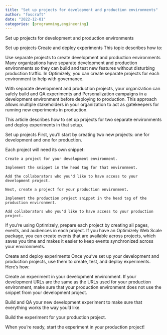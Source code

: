 ```yaml
---
title: "Set up projects for development and production environments"
author: "foscraft"
date: "2022-12-01"
categories: [programming,engineering]
---
```




Set up projects for development and production environments

Set up projects Create and deploy experiments
This topic describes how to:

Use separate projects to create development and production environments Many organizations have separate development and production environments so they can build and test new features without disturbing production traffic. In Optimizely, you can create separate projects for each environment to help with governance.

With separate development and production projects, your organization can safely build and QA experiments and Personalization campaigns in a development environment before deploying to production. This approach allows multiple stakeholders in your organization to act as gatekeepers for running new experiments in production.

This article describes how to set up projects for two separate environments and deploy experiments in that setup.

Set up projects First, you'll start by creating two new projects: one for development and one for production. 

Each project will need its own snippet:

`Create a project for your development environment.`

`Implement the snippet in the head tag for that environment.`

`Add the collaborators who you'd like to have access to your development project.`

`Next, create a project for your production environment.`

`Implement the production project snippet in the head tag of the production environment.`

`Add collaborators who you'd like to have access to your production project.`

If you're using Optimizely, prepare each project by creating all pages, events, and audiences in each project. If you have an Optimizely Web Scale package, you can create events that are available across projects, which saves you time and makes it easier to keep events synchronized across your environments.

Create and deploy experiments Once you've set up your development and production projects, use them to create, test, and deploy experiments. Here's how:

Create an experiment in your development environment. If your development URLs are the same as the URLs used for your production environment, make sure that your production environment does not use the snippet from your development project.

Build and QA your new development experiment to make sure that everything works the way you'd like.

Build the experiment for your production project.

When you're ready, start the experiment in your production project!